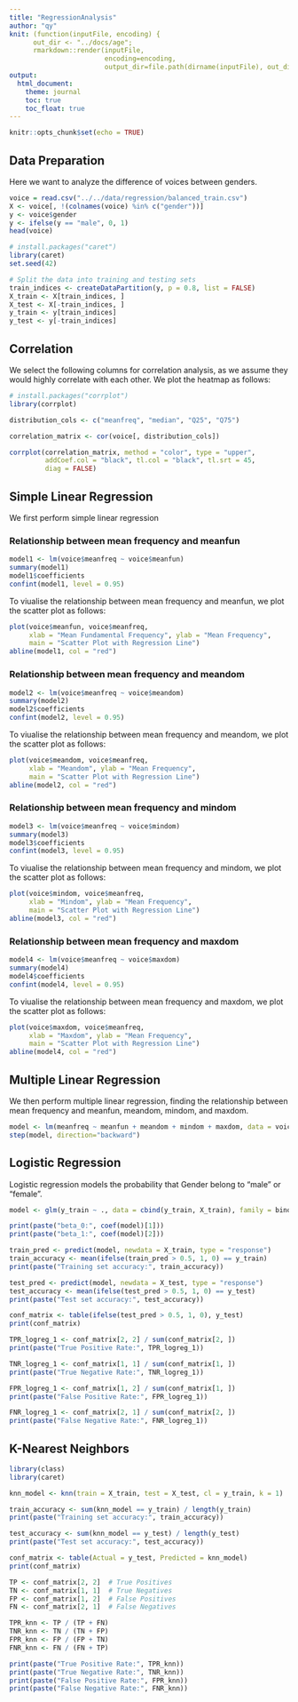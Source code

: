```yaml
---
title: "RegressionAnalysis"
author: "qy"
knit: (function(inputFile, encoding) {
      out_dir <- "../docs/age";
      rmarkdown::render(inputFile,
                        encoding=encoding,
                        output_dir=file.path(dirname(inputFile), out_dir))})
output:
  html_document:
    theme: journal
    toc: true
    toc_float: true
---
```


```r
knitr::opts_chunk$set(echo = TRUE)
```

## Data Preparation

Here we want to analyze the difference of voices between genders. 

```r
voice = read.csv("../../data/regression/balanced_train.csv")
X <- voice[, !(colnames(voice) %in% c("gender"))]
y <- voice$gender
y <- ifelse(y == "male", 0, 1)
head(voice)
```

```r
# install.packages("caret")
library(caret)
set.seed(42)

# Split the data into training and testing sets
train_indices <- createDataPartition(y, p = 0.8, list = FALSE)
X_train <- X[train_indices, ]
X_test <- X[-train_indices, ]
y_train <- y[train_indices]
y_test <- y[-train_indices]

```

## Correlation

We select the following columns for correlation analysis, as we assume they would highly correlate with each other. We plot the heatmap as follows:

```r
# install.packages("corrplot")
library(corrplot)

distribution_cols <- c("meanfreq", "median", "Q25", "Q75")

correlation_matrix <- cor(voice[, distribution_cols])

corrplot(correlation_matrix, method = "color", type = "upper", 
         addCoef.col = "black", tl.col = "black", tl.srt = 45,
         diag = FALSE)


```

## Simple Linear Regression

We first perform simple linear regression

### Relationship between mean frequency and meanfun

```r
model1 <- lm(voice$meanfreq ~ voice$meanfun)
summary(model1)
model1$coefficients
confint(model1, level = 0.95)
```

To viualise the relationship between mean frequency and meanfun, we plot the scatter plot as follows:

```r
plot(voice$meanfun, voice$meanfreq, 
     xlab = "Mean Fundamental Frequency", ylab = "Mean Frequency",
     main = "Scatter Plot with Regression Line")
abline(model1, col = "red")
```

### Relationship between mean frequency and meandom

```r
model2 <- lm(voice$meanfreq ~ voice$meandom)
summary(model2)
model2$coefficients
confint(model2, level = 0.95)
```

To viualise the relationship between mean frequency and meandom, we plot the scatter plot as follows:

```r
plot(voice$meandom, voice$meanfreq, 
     xlab = "Meandom", ylab = "Mean Frequency",
     main = "Scatter Plot with Regression Line")
abline(model2, col = "red")
```

### Relationship between mean frequency and mindom

```r
model3 <- lm(voice$meanfreq ~ voice$mindom)
summary(model3)
model3$coefficients
confint(model3, level = 0.95)
```

To viualise the relationship between mean frequency and mindom, we plot the scatter plot as follows:

```r
plot(voice$mindom, voice$meanfreq, 
     xlab = "Mindom", ylab = "Mean Frequency",
     main = "Scatter Plot with Regression Line")
abline(model3, col = "red")
```


### Relationship between mean frequency and maxdom

```r
model4 <- lm(voice$meanfreq ~ voice$maxdom)
summary(model4)
model4$coefficients
confint(model4, level = 0.95)
```

To viualise the relationship between mean frequency and maxdom, we plot the scatter plot as follows:

```r
plot(voice$maxdom, voice$meanfreq, 
     xlab = "Maxdom", ylab = "Mean Frequency",
     main = "Scatter Plot with Regression Line")
abline(model4, col = "red")
```

## Multiple Linear Regression

We then perform multiple linear regression, finding the relationship between mean frequency and meanfun, meandom, mindom, and maxdom.

```r
model <- lm(meanfreq ~ meanfun + meandom + mindom + maxdom, data = voice)
step(model, direction="backward")
```

## Logistic Regression

Logistic regression models the probability that Gender belong to "male" or "female". 


```r
model <- glm(y_train ~ ., data = cbind(y_train, X_train), family = binomial)

print(paste("beta_0:", coef(model)[1]))
print(paste("beta_1:", coef(model)[2]))

train_pred <- predict(model, newdata = X_train, type = "response")
train_accuracy <- mean(ifelse(train_pred > 0.5, 1, 0) == y_train)
print(paste("Training set accuracy:", train_accuracy))

test_pred <- predict(model, newdata = X_test, type = "response")
test_accuracy <- mean(ifelse(test_pred > 0.5, 1, 0) == y_test)
print(paste("Test set accuracy:", test_accuracy))

conf_matrix <- table(ifelse(test_pred > 0.5, 1, 0), y_test)
print(conf_matrix)

TPR_logreg_1 <- conf_matrix[2, 2] / sum(conf_matrix[2, ])
print(paste("True Positive Rate:", TPR_logreg_1))

TNR_logreg_1 <- conf_matrix[1, 1] / sum(conf_matrix[1, ])
print(paste("True Negative Rate:", TNR_logreg_1))

FPR_logreg_1 <- conf_matrix[1, 2] / sum(conf_matrix[1, ])
print(paste("False Positive Rate:", FPR_logreg_1))

FNR_logreg_1 <- conf_matrix[2, 1] / sum(conf_matrix[2, ])
print(paste("False Negative Rate:", FNR_logreg_1))
```

## K-Nearest Neighbors
```r
library(class)
library(caret)

knn_model <- knn(train = X_train, test = X_test, cl = y_train, k = 1)

train_accuracy <- sum(knn_model == y_train) / length(y_train)
print(paste("Training set accuracy:", train_accuracy))

test_accuracy <- sum(knn_model == y_test) / length(y_test)
print(paste("Test set accuracy:", test_accuracy))

conf_matrix <- table(Actual = y_test, Predicted = knn_model)
print(conf_matrix)

TP <- conf_matrix[2, 2]  # True Positives
TN <- conf_matrix[1, 1]  # True Negatives
FP <- conf_matrix[1, 2]  # False Positives
FN <- conf_matrix[2, 1]  # False Negatives

TPR_knn <- TP / (TP + FN)  
TNR_knn <- TN / (TN + FP)  
FPR_knn <- FP / (FP + TN)  
FNR_knn <- FN / (FN + TP)  

print(paste("True Positive Rate:", TPR_knn))
print(paste("True Negative Rate:", TNR_knn))
print(paste("False Positive Rate:", FPR_knn))
print(paste("False Negative Rate:", FNR_knn))
```